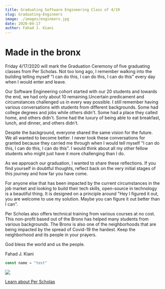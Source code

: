 ```yaml
---
title: Graduating Software Engineering Class of 4/19
slug: Graduating-Engineers
image: ./images/engineers.jpg
date: 2020-04-17
author: Fahad J. Kiani 
---
```



<h1>Made in the bronx</h1>

Friday 4/17/2020 will mark the Graduation Ceremony of five graduating classes from Per Scholas. Not too long ago, I remember walking into the building telling myself "I can do this, I can do this, I can do this" every day when I would enter and leave.

Our Software Engineering cohort started with our 20 students and towards the end, we had only about 10 remaining.Uncertain predicament and circumstances challenged us in every way possible. I still remember having various conversations with students from different backgrounds. Some had college degrees and jobs while others didn't. Some had a place they called home, and others didn't. Some had the luxury of being able to eat breakfast, lunch, and dinner, and others didn't.

Despite the background, everyone shared the same vision for the future. We all wanted to become better. I never took these conversations for granted because they carried me through when I would tell myself "I can do this, I can do this, I can do this". I would think about all my other fellow students who might just have it more challenging than I do.

As we approach our graduation, I wanted to share these reflections. If you find yourself in doubtful thoughts, reflect back on the very initial stages of this journey and how far you have come.

For anyone else that has been impacted by the current circumstances in the job market and looking to build their tech skills, open-source in technology is a beautiful thing. It is designed on a principle around "Hey I figured it out, you are welcome to use my solution. Maybe you can figure it out better than I can".

Per Scholas also offers technical training from various courses at no cost. This non-profit based out of the Bronx has helped many students from various backgrounds. The Bronx is also one of the neighborhoods that are being impacted by the spread of Covid-19 the hardest. Keep the neighborhood and its people in your prayers.

God bless the world and us the people.



Fahad J. Kiani



<div className="code">

```javascript
const name = "test"
```
</div>



<div className="post-image">

![](./images/engineers2.jpg)


<a href="https://perscholas.org/" target="_blank">Learn about Per Scholas</a>


</div>


